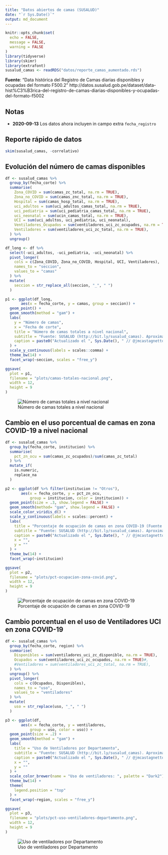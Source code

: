 ```yaml
---
title: "Datos abiertos de camas (SUSALUD)"
date: "`r Sys.Date()`"
output: md_document
---
```


```r
knitr::opts_chunk$set(
  echo = FALSE,
  message = FALSE,
  warning = FALSE
)
library(tidyverse)
library(skimr)
library(extrafont)
susalud_camas <- readRDS("datos/reporte_camas_aumentado.rds")
```

**Fuente**: "Data histórica del Registro de Camas diarias disponibles y ocupadas del formato F500.2" http://datos.susalud.gob.pe/dataset/data-hist%C3%B3rica-del-registro-de-camas-diarias-disponibles-y-ocupadas-del-formato-f5002


## Notas

- **2020-09-13** Los datos ahora incluyen in campo extra `fecha_registro`

## Reporte rápido de datos

```r
skim(susalud_camas, -correlativo)
```

## Evolución del número de camas disponibles

```r
df <- susalud_camas %>% 
  group_by(fecha_corte) %>% 
  summarise(
    Zona_COVID = sum(camas_zc_total, na.rm = TRUE),
    Zona_no_COVID = sum(camas_znc_total, na.rm = TRUE),
    Hospital = sum(camas_hosp_total, na.rm = TRUE),
    uci_adultos = sum(uci_adultos_camas_total, na.rm = TRUE),
    uci_pediatria = sum(uci_pediatria_camas_total, na.rm = TRUE),
    uci_neonatal = sum(ucin_camas_total, na.rm = TRUE),
    UCI = sum(uci_adultos, uci_pediatria, uci_neonatal),
    Ventiladores_Ocupados = sum(ventiladores_uci_zc_ocupados, na.rm = TRUE),
    Ventiladores = sum(ventiladores_uci_zc_total, na.rm = TRUE),
  ) %>% 
  ungroup()

df_long <- df %>% 
  select(-uci_adultos, -uci_pediatria, -uci_neonatal) %>% 
  pivot_longer(
    cols = c(Zona_COVID, Zona_no_COVID, Hospital, UCI, Ventiladores),
    names_to = "seccion",
    values_to = "camas"
  ) %>% 
  mutate(
    seccion = str_replace_all(seccion, "_", " ") 
  )

p1 <- ggplot(df_long,
       aes(x = fecha_corte, y = camas, group = seccion)) +
  geom_point() +
  geom_smooth(method = "gam") +
  labs(
    y = "Número de camas",
    x = "Fecha de corte",
    title = "Número de camas totales a nivel nacional",
    subtitle = "Fuente: SUSALUD (http://bit.ly/susalud_camas). Aproximación GAM: y ~ s(x, bs = \"cs\")",
    caption = paste0("Actualizado el ", Sys.Date(), " // @jmcastagnetto, Jesus M. Castagnetto")
  ) +
  scale_y_continuous(labels = scales::comma) +
  theme_bw(14) +
  facet_wrap(~seccion, scales = "free_y")

ggsave(
  plot = p1,
  filename = "plots/camas-totales-nacional.png",
  width = 12,
  height = 9
)
```

![Número de camas totales a nivel nacional](plots/camas-totales-nacional.png)


## Cambio en el uso porcentual de camas en zona COVID-19 a nivel nacional

```r
df <- susalud_camas %>%
  group_by(fecha_corte, institucion) %>%
  summarise(
    pct_zn_ocu = sum(camas_zc_ocupados)/sum(camas_zc_total)
  ) %>%
  mutate_if(
    is.numeric,
    replace_na
  )

p2 <- ggplot(df %>% filter(institucion != "Otros"),
       aes(x = fecha_corte, y = pct_zn_ocu,
           group = institucion, color = institucion)) +
  geom_point(size = .3, show.legend = FALSE) +
  geom_smooth(method= "gam", show.legend = FALSE) +
  scale_color_viridis_d() +
  scale_y_continuous(labels = scales::percent) +
  labs(
    title = "Porcentaje de ocupación de camas en zona COVID-19 (Fuente: SUSALUD)",
    subtitle = "Fuente: SUSALUD (http://bit.ly/susalud_camas). Aproximación GAM: y ~ s(x, bs = \"cs\")",
    caption = paste0("Actualizado el ", Sys.Date(), " // @jmcastagnetto, Jesus M. Castagnetto"),
    x = "",
    y = ""
  ) +
  theme_bw(14) +
  facet_wrap(~institucion)

ggsave(
  plot = p2,
  filename = "plots/pct-ocupacion-zona-covid.png",
  width = 12,
  height = 9
)
```

![Porcentaje de ocupación de camas en zona COVID-19 ](plots/pct-ocupacion-zona-covid.png)


## Cambio porcentual en el uso de Ventiladores UCI en zona COVID-19


```r
df <- susalud_camas %>% 
  group_by(fecha_corte, region) %>% 
  summarise(
    Disponibles = sum(ventiladores_uci_zc_disponible, na.rm = TRUE),
    Ocupados = sum(ventiladores_uci_zc_ocupados, na.rm = TRUE)#,
    #Ventiladores = sum(ventiladores_uci_zc_total, na.rm = TRUE),
  ) %>% 
  ungroup() %>% 
  pivot_longer(
    cols = c(Ocupados, Disponibles),
    names_to = "uso",
    values_to = "ventiladores"
  ) %>% 
  mutate(
    uso = str_replace(uso, "_", " ")
  )

p3 <- ggplot(df,
       aes(x = fecha_corte, y = ventiladores, 
           group = uso, color = uso)) +
  geom_point(size = .2) +
  geom_smooth(method = "gam") +
  labs(
    title = "Uso de Ventiladores por Departamento",
    subtitle = "Fuente: SUSALUD (http://bit.ly/susalud_camas). Aproximación GAM: y ~ s(x, bs = \"cs\")",
    caption = paste0("Actualizado el ", Sys.Date(), " // @jmcastagnetto, Jesus M. Castagnetto"),
    x = "",
    y = ""
  ) +
  scale_color_brewer(name = "Uso de ventiladores: ", palette = "Dark2") +
  theme_bw(14) +
  theme(
    legend.position = "top"
  ) +
  facet_wrap(~region, scales = "free_y")

ggsave(
  plot = p3,
  filename = "plots/pct-uso-ventiladores-departamento.png",
  width = 12,
  height = 9
)
```

![Uso de ventiladores por Departamento](plots/pct-uso-ventiladores-departamento.png)
